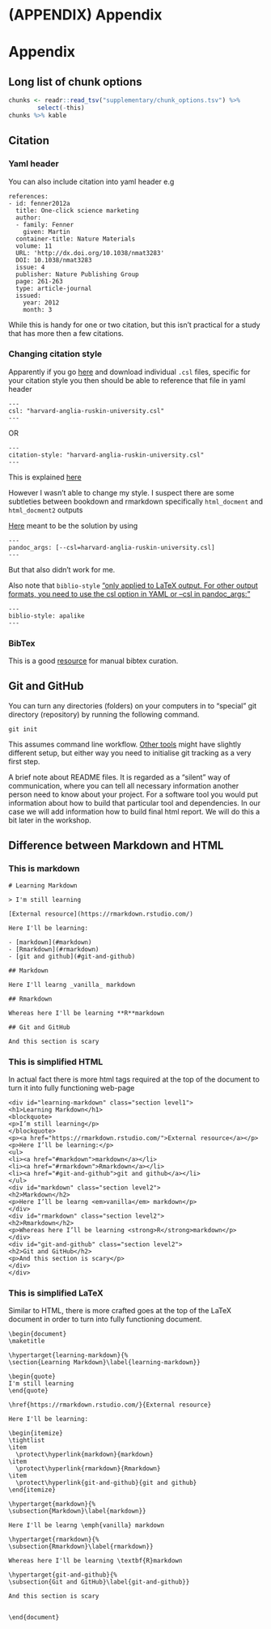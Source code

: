 # (APPENDIX) Appendix {-}

# Appendix

## Long list of chunk options

```r
chunks <- readr::read_tsv("supplementary/chunk_options.tsv") %>%
		select(-this)
chunks %>% kable
```

## Citation

### Yaml header

You can also include citation into yaml header e.g

```
references:
- id: fenner2012a
  title: One-click science marketing
  author:
  - family: Fenner
    given: Martin
  container-title: Nature Materials
  volume: 11
  URL: 'http://dx.doi.org/10.1038/nmat3283'
  DOI: 10.1038/nmat3283
  issue: 4
  publisher: Nature Publishing Group
  page: 261-263
  type: article-journal
  issued:
    year: 2012
    month: 3
```

While this is handy for one or two citation, but this isn't practical for a study that has more then a few citations.

### Changing citation style

Apparently if you go [here](https://github.com/citation-style-language/styles) and download individual `.csl` files, specific for your citation style you then should be able to reference that file in yaml header

```
---
csl: "harvard-anglia-ruskin-university.csl"
---
```

OR

```
---
citation-style: "harvard-anglia-ruskin-university.csl"
---
```

This is explained [here](https://r4ds.had.co.nz/r-markdown.html#yaml-header)

However I wasn't able to change my style. I suspect there are some subtleties between bookdown and rmarkdown specifically `html_docment` and `html_docment2` outputs

[Here](https://stackoverflow.com/questions/48965247/use-csl-file-for-pdf-output-in-bookdown) meant to be the solution by using

```
---
pandoc_args: [--csl=harvard-anglia-ruskin-university.csl]
---
```

But that also didn't work for me.

Also note that `biblio-style` ["only applied to LaTeX output. For other output formats, you need to use the csl option in YAML or --csl in pandoc_args:"](https://github.com/rstudio/bookdown/issues/354)

```
---
biblio-style: apalike
---
```

### BibTex

This is a good [resource](http://bib-it.sourceforge.net/help/fieldsAndEntryTypes.php) for manual bibtex curation.

## Git and GitHub

You can turn any directories (folders) on your computers in to "special" git directory (repository) by running the following command.

```
git init
```

This assumes command line workflow. [Other tools](https://www.sourcetreeapp.com/) might have slightly different setup, but either way you need to initialise git tracking as a very first step.

A brief note about README files. It is regarded as a "silent" way of communication, where you can tell all necessary information another person need to know about your project. For a software tool you would put information about how to build that particular tool and dependencies. In our case we will add information how to build final html report. We will do this a bit later in the workshop.

## Difference between Markdown and HTML

### This is markdown

```
# Learning Markdown

> I'm still learning

[External resource](https://rmarkdown.rstudio.com/)

Here I'll be learning:

- [markdown](#markdown)
- [Rmarkdown](#rmarkdown)
- [git and github](#git-and-github)

## Markdown

Here I'll learng _vanilla_ markdown

## Rmarkdown

Whereas here I'll be learning **R**markdown

## Git and GitHub

And this section is scary
```

### This is simplified HTML

In actual fact there is more html tags required at the top of the document to turn it into fully functioning web-page

```
<div id="learning-markdown" class="section level1">
<h1>Learning Markdown</h1>
<blockquote>
<p>I’m still learning</p>
</blockquote>
<p><a href="https://rmarkdown.rstudio.com/">External resource</a></p>
<p>Here I’ll be learning:</p>
<ul>
<li><a href="#markdown">markdown</a></li>
<li><a href="#rmarkdown">Rmarkdown</a></li>
<li><a href="#git-and-github">git and github</a></li>
</ul>
<div id="markdown" class="section level2">
<h2>Markdown</h2>
<p>Here I’ll be learng <em>vanilla</em> markdown</p>
</div>
<div id="rmarkdown" class="section level2">
<h2>Rmarkdown</h2>
<p>Whereas here I’ll be learning <strong>R</strong>markdown</p>
</div>
<div id="git-and-github" class="section level2">
<h2>Git and GitHub</h2>
<p>And this section is scary</p>
</div>
</div>
```


### This is simplified LaTeX

Similar to HTML, there is more crafted goes at the top of the LaTeX document in order to turn into fully functioning document.

```
\begin{document}
\maketitle

\hypertarget{learning-markdown}{%
\section{Learning Markdown}\label{learning-markdown}}

\begin{quote}
I'm still learning
\end{quote}

\href{https://rmarkdown.rstudio.com/}{External resource}

Here I'll be learning:

\begin{itemize}
\tightlist
\item
  \protect\hyperlink{markdown}{markdown}
\item
  \protect\hyperlink{rmarkdown}{Rmarkdown}
\item
  \protect\hyperlink{git-and-github}{git and github}
\end{itemize}

\hypertarget{markdown}{%
\subsection{Markdown}\label{markdown}}

Here I'll be learng \emph{vanilla} markdown

\hypertarget{rmarkdown}{%
\subsection{Rmarkdown}\label{rmarkdown}}

Whereas here I'll be learning \textbf{R}markdown

\hypertarget{git-and-github}{%
\subsection{Git and GitHub}\label{git-and-github}}

And this section is scary


\end{document}
```
